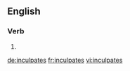 ==English==

===Verb===
{{head|en}}

# {{en-third-person singular of|inculpate}}

[[de:inculpates]]
[[fr:inculpates]]
[[vi:inculpates]]